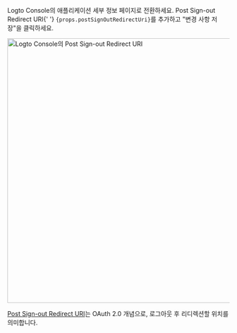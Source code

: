 <p>
  Logto Console의 애플리케이션 세부 정보 페이지로 전환하세요. Post Sign-out Redirect URI{' '}
  <code>{props.postSignOutRedirectUri}</code>를 추가하고 "변경 사항 저장"을 클릭하세요.
</p>

<img alt="Logto Console의 Post Sign-out Redirect URI" src={props.figureSrc} width="600px" />

[Post Sign-out Redirect URI](https://openid.net/specs/openid-connect-rpinitiated-1_0.html#RPLogout)는 OAuth 2.0 개념으로, 로그아웃 후 리디렉션할 위치를 의미합니다.
